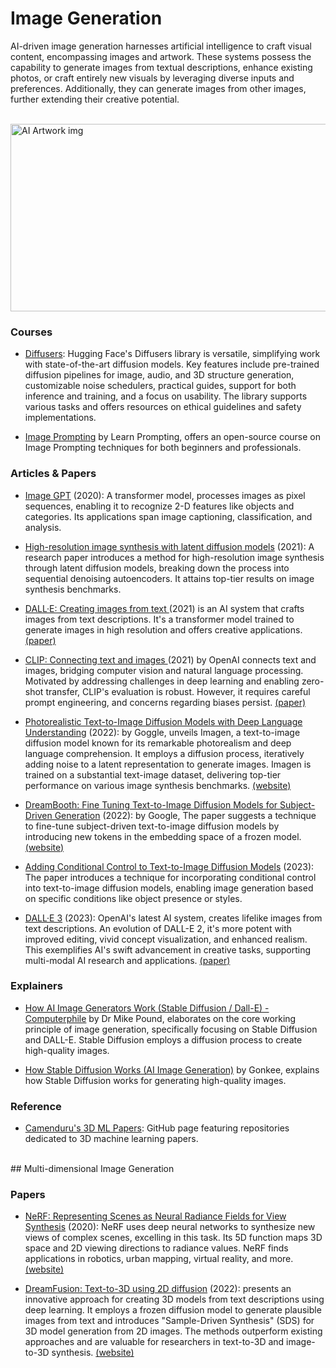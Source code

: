 # Image Generation

AI-driven image generation harnesses artificial intelligence to craft visual content, encompassing images and artwork. These systems possess the capability to generate images from textual descriptions, enhance existing photos, or craft entirely new visuals by leveraging diverse inputs and preferences. Additionally, they can generate images from other images, further extending their creative potential.

<br/>


<div style={{ position: "relative" }}>
  <Image
    src="/static/img/aiArtwork.png"
    alt="AI Artwork img"
    height="300"
    width="850"
    priority
  />
</div>

### Courses

- [Diffusers](https://huggingface.co/docs/diffusers/index): Hugging Face's Diffusers library is versatile, simplifying work with state-of-the-art diffusion models. Key features include pre-trained diffusion pipelines for image, audio, and 3D structure generation, customizable noise schedulers, practical guides, support for both inference and training, and a focus on usability. The library supports various tasks and offers resources on ethical guidelines and safety implementations.

- [Image Prompting](https://learnprompting.org/docs/category/%EF%B8%8F-image-prompting) by Learn Prompting, offers an open-source course on Image Prompting techniques for both beginners and professionals.

### Articles & Papers

- [Image GPT](https://openai.com/research/image-gpt) (2020): A transformer model, processes images as pixel sequences, enabling it to recognize 2-D features like objects and categories. Its applications span image captioning, classification, and analysis.

- [High-resolution image synthesis with latent diffusion models](https://arxiv.org/abs/2112.10752) (2021): A research paper introduces a method for high-resolution image synthesis through latent diffusion models, breaking down the process into sequential denoising autoencoders. It attains top-tier results on image synthesis benchmarks.

- [DALL·E: Creating images from text ](https://openai.com/research/dall-e) (2021) is an AI system that crafts images from text descriptions. It's a transformer model trained to generate images in high resolution and offers creative applications. [(paper)](https://arxiv.org/abs/2102.12092)

- [CLIP: Connecting text and images ](https://openai.com/research/clip) (2021) by OpenAI connects text and images, bridging computer vision and natural language processing. Motivated by addressing challenges in deep learning and enabling zero-shot transfer, CLIP's evaluation is robust. However, it requires careful prompt engineering, and concerns regarding biases persist. [(paper)](https://arxiv.org/abs/2103.00020)

- [Photorealistic Text-to-Image Diffusion Models with Deep Language Understanding](https://arxiv.org/abs/2205.11487) (2022): by Goggle, unveils Imagen, a text-to-image diffusion model known for its remarkable photorealism and deep language comprehension. It employs a diffusion process, iteratively adding noise to a latent representation to generate images. Imagen is trained on a substantial text-image dataset, delivering top-tier performance on various image synthesis benchmarks. [(website)](https://imagen.research.google/)

- [DreamBooth: Fine Tuning Text-to-Image Diffusion Models for Subject-Driven Generation](https://arxiv.org/abs/2208.12242) (2022): by Google, The paper suggests a technique to fine-tune subject-driven text-to-image diffusion models by introducing new tokens in the embedding space of a frozen model. [(website)](https://dreambooth.github.io/)

- [Adding Conditional Control to Text-to-Image Diffusion Models](https://arxiv.org/abs/2302.05543) (2023): The paper introduces a technique for incorporating conditional control into text-to-image diffusion models, enabling image generation based on specific conditions like object presence or styles.

- [DALL·E 3](https://openai.com/dall-e-3) (2023): OpenAI's latest AI system, creates lifelike images from text descriptions. An evolution of DALL-E 2, it's more potent with improved editing, vivid concept visualization, and enhanced realism. This exemplifies AI's swift advancement in creative tasks, supporting multi-modal AI research and applications. [(paper)](https://cdn.openai.com/papers/DALL_E_3_System_Card.pdf)

### Explainers

- [How AI Image Generators Work (Stable Diffusion / Dall-E) - Computerphile](https://www.youtube.com/watch?v=1CIpzeNxIhU&t=92s) by Dr Mike Pound, elaborates on the core working principle of image generation, specifically focusing on Stable Diffusion and DALL-E. Stable Diffusion employs a diffusion process to create high-quality images.

- [How Stable Diffusion Works (AI Image Generation)](https://www.youtube.com/watch?v=sFztPP9qPRc&t=427s) by Gonkee, explains how Stable Diffusion works for generating high-quality images.


### Reference

- [Camenduru's 3D ML Papers](https://github.com/camenduru#-3d-ml-papers): GitHub page featuring repositories dedicated to 3D machine learning papers.

<br />
## Multi-dimensional Image Generation

### Papers

- [NeRF: Representing Scenes as Neural Radiance Fields for View Synthesis](https://arxiv.org/abs/2003.08934) (2020): NeRF uses deep neural networks to synthesize new views of complex scenes, excelling in this task. Its 5D function maps 3D space and 2D viewing directions to radiance values. NeRF finds applications in robotics, urban mapping, virtual reality, and more. [(website)](https://www.matthewtancik.com/nerf)

- [DreamFusion: Text-to-3D using 2D diffusion](https://arxiv.org/pdf/2209.14988.pdf) (2022): presents an innovative approach for creating 3D models from text descriptions using deep learning. It employs a frozen diffusion model to generate plausible images from text and introduces "Sample-Driven Synthesis" (SDS) for 3D model generation from 2D images. The methods outperform existing approaches and are valuable for researchers in text-to-3D and image-to-3D synthesis. [(website)](https://dreamfusion3d.github.io/)
